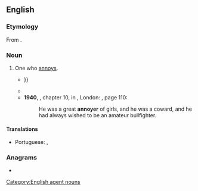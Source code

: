 ==English==

===Etymology===
From {{suffix|en|annoy|er|id2=agent noun}}.

===Noun===
{{en-noun}}

# One who [[annoy]]s.
#* {{RQ:Hill Gardeners Labyrinth|chapter=The Artfull Inuentions and Helpes againste the Garden Moles, Antes, Gnattes, Flies, and Frogges, Euerting, Harming and Wasting as well Kitchen Hearbes, as Trees and Fruites|page=57|passage=This Authoure alſo writeth, that the [[pismire|Piſmires]] are wicked '''annoyers''' to trees, which the Gardener or Huſbandman ſayeth hee, maye force to forſake and leaue, if he beſtrike the neather partes of the Trees round aboute with the powder of the Ruddell, and Liquide pitche or Tarre, mixed togither, {{...}}}}
#* {{RQ:Goldsmith History of the Earth|volume=VII|chapter=Of Venemous Serpents in General|page=186|passage=It is not therefore without reaſon, that the Aſiatics, who live in regions where ſerpents greatly abound, wear boots and long cloaths, which very well protect their lower parts from the accidental reſentment of their reptile '''annoyers'''.}}
#* '''1940''', {{w|Ernest Hemingway}}, chapter 10, in ''{{w|For Whom the Bell Tolls}}'', London: {{w|Jonathan Cape}}, page 110:
#*: He was a great '''annoyer''' of girls, and he was a coward, and he had always wished to be an amateur bullfighter.

====Translations====
{{trans-top|one who annoys}}
* Portuguese: {{t|pt|irritador|m}}, {{t+|pt|irritante|m|f}}
{{trans-mid}}
{{trans-bottom}}

===Anagrams===
* {{anagrams|en|a=aennory|Ronayne|rayonné}}

[[Category:English agent nouns]]